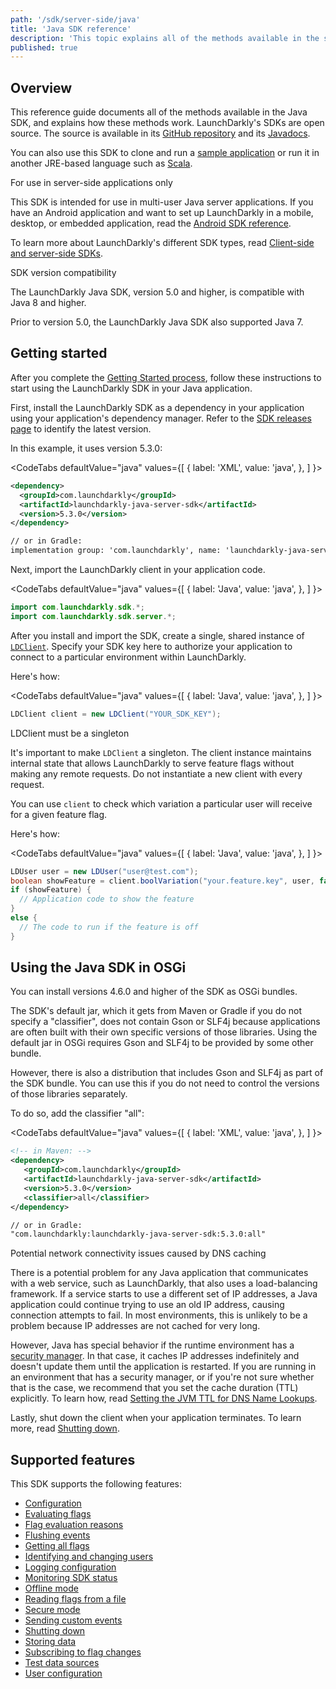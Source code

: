 ```yaml
---
path: '/sdk/server-side/java'
title: 'Java SDK reference'
description: 'This topic explains all of the methods available in the server-side Java SDK, with detail about how they work.'
published: true
---
```


## Overview

This reference guide documents all of the methods available in the Java SDK, and explains how these methods work. LaunchDarkly's SDKs are open source. The source is available in its [GitHub repository](https://github.com/launchdarkly/java-server-sdk) and its [Javadocs](http://launchdarkly.github.io/java-server-sdk/). 

You can also use this SDK to clone and run a [sample application](https://github.com/launchdarkly/hello-java) or run it in another JRE-based language such as [Scala](https://github.com/launchdarkly/hello-scala).

<Callout intent="info">
<CalloutTitle>For use in server-side applications only</CalloutTitle>
<CalloutDescription>

This SDK is intended for use in multi-user Java server applications. If you have an Android application and want to set up LaunchDarkly in a mobile, desktop, or embedded application, read the [Android SDK reference](/sdk/client-side/android).

To learn more about LaunchDarkly's different SDK types, read [Client-side and server-side SDKs](/sdk/concepts/client-side-server-side).

</CalloutDescription>
</Callout>

<Callout intent="info">
<CalloutTitle>SDK version compatibility</CalloutTitle>
<CalloutDescription>

The LaunchDarkly Java SDK, version 5.0 and higher, is compatible with Java 8 and higher.

Prior to version 5.0, the LaunchDarkly Java SDK also supported Java 7.

</CalloutDescription>
</Callout>

## Getting started

After you complete the [Getting Started process](/home/getting-started), follow these instructions to start using the LaunchDarkly SDK in your Java application.

First, install the LaunchDarkly SDK as a dependency in your application using your application's dependency manager. Refer to the [SDK releases page](https://github.com/launchdarkly/java-server-sdk/releases) to identify the latest version.

In this example, it uses version 5.3.0:

<CodeTabs
  defaultValue="java"
  values={[
    { label: 'XML', value: 'java', },
  ]
}>
<CodeTabItem value="java">

```xml
<dependency>
  <groupId>com.launchdarkly</groupId>
  <artifactId>launchdarkly-java-server-sdk</artifactId>
  <version>5.3.0</version>
</dependency>

// or in Gradle:
implementation group: 'com.launchdarkly', name: 'launchdarkly-java-server-sdk', version: '5.3.0'

```

</CodeTabItem>
</CodeTabs>

Next, import the LaunchDarkly client in your application code.

<CodeTabs
  defaultValue="java"
  values={[
    { label: 'Java', value: 'java', },
  ]
}>
<CodeTabItem value="java">

```java
import com.launchdarkly.sdk.*;
import com.launchdarkly.sdk.server.*;
```

</CodeTabItem>
</CodeTabs>

After you install and import the SDK, create a single, shared instance of [`LDClient`](http://launchdarkly.github.io/java-server-sdk/com/launchdarkly/sdk/server/LDClient.html). Specify your SDK key here to authorize your application to connect to a particular environment within LaunchDarkly.

Here's how:

<CodeTabs
  defaultValue="java"
  values={[
    { label: 'Java', value: 'java', },
  ]
}>
<CodeTabItem value="java">

```java
LDClient client = new LDClient("YOUR_SDK_KEY");
```

</CodeTabItem>
</CodeTabs>

<Callout intent="alert">
<CalloutTitle>LDClient must be a singleton</CalloutTitle>
<CalloutDescription>

It's important to make `LDClient` a singleton. The client instance maintains internal state that allows LaunchDarkly to serve feature flags without making any remote requests. Do not instantiate a new client with every request.

</CalloutDescription>
</Callout>

You can use `client` to check which variation a particular user will receive for a given feature flag.

Here's how:

<CodeTabs
  defaultValue="java"
  values={[
    { label: 'Java', value: 'java', },
  ]
}>
<CodeTabItem value="java">

```java
LDUser user = new LDUser("user@test.com");
boolean showFeature = client.boolVariation("your.feature.key", user, false);
if (showFeature) {
  // Application code to show the feature
}
else {
  // The code to run if the feature is off
}
```

</CodeTabItem>
</CodeTabs>

## Using the Java SDK in OSGi

You can install versions 4.6.0 and higher of the SDK as OSGi bundles.

The SDK's default jar, which it gets from Maven or Gradle if you do not specify a "classifier", does not contain Gson or SLF4j because applications are often built with their own specific versions of those libraries. Using the default jar in OSGi requires Gson and SLF4j to be provided by some other bundle.

However, there is also a distribution that includes Gson and SLF4j as part of the SDK bundle. You can use this if you do not need to control the versions of those libraries separately. 

To do so, add the classifier "all":

<CodeTabs
  defaultValue="java"
  values={[
    { label: 'XML', value: 'java', },
  ]
}>
<CodeTabItem value="java">

```xml
<!-- in Maven: -->
<dependency>
   <groupId>com.launchdarkly</groupId>
   <artifactId>launchdarkly-java-server-sdk</artifactId>
   <version>5.3.0</version>
   <classifier>all</classifier>
</dependency>

// or in Gradle:
"com.launchdarkly:launchdarkly-java-server-sdk:5.3.0:all"
```


</CodeTabItem>
</CodeTabs>

<Callout intent="alert">
<CalloutTitle>Potential network connectivity issues caused by DNS caching</CalloutTitle>
<CalloutDescription>

There is a potential problem for any Java application that communicates with a web service, such as LaunchDarkly, that also uses a load-balancing framework. If a service starts to use a different set of IP addresses, a Java application could continue trying to use an old IP address, causing connection attempts to fail. In most environments, this is unlikely to be a problem because IP addresses are not cached for very long.

However, Java has special behavior if the runtime environment has a [security manager](https://docs.oracle.com/javase/tutorial/essential/environment/security.html). In that case, it caches IP addresses indefinitely and doesn't update them until the application is restarted. If you are running in an environment that has a security manager, or if you're not sure whether that is the case, we recommend that you set the cache duration (TTL) explicitly. To learn how, read [Setting the JVM TTL for DNS Name Lookups](https://docs.aws.amazon.com/sdk-for-java/v1/developer-guide/java-dg-jvm-ttl.html).

</CalloutDescription>
</Callout>

Lastly, shut down the client when your application terminates. To learn more, read [Shutting down](/sdk/features/shutdown#java).

## Supported features

This SDK supports the following features:

* [Configuration](/sdk/features/config#java)
* [Evaluating flags](/sdk/features/evaluating#java)
* [Flag evaluation reasons](/sdk/features/evaluation-reasons#java)
* [Flushing events](/sdk/features/flush#java)
* [Getting all flags](/sdk/features/all-flags#java)
* [Identifying and changing users](/sdk/features/identify#java)
* [Logging configuration](/sdk/features/logging#java)
* [Monitoring SDK status](/sdk/features/monitoring#java)
* [Offline mode](/sdk/features/offline-mode#java)
* [Reading flags from a file](/sdk/features/flags-from-files#java)
* [Secure mode](/sdk/features/secure-mode#java)
* [Sending custom events](/sdk/features/events#java)
* [Shutting down](/sdk/features/shutdown#java)
* [Storing data](/sdk/features/storing-data#java)
* [Subscribing to flag changes](/sdk/features/flag-changes#java)
* [Test data sources](/sdk/features/test-data-sources#java)
* [User configuration](/sdk/features/user-config#java)
